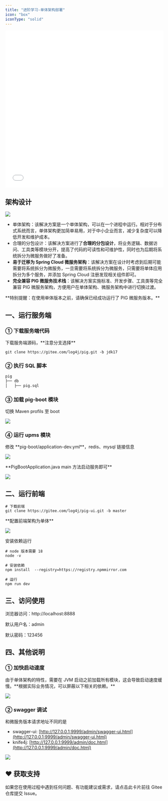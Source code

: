 ```yaml
---
title: "进阶学习-单体架构部署"
icon: "box"
iconType: "solid"
---
```


<iframe
  width="100%"
  height="500"
  src="//player.bilibili.com/player.html?isOutside=true&aid=39687329&bvid=BV12t411B7e9&cid=1513528587&p=39"
  title="PIG 单体架构部署视频教程"
  frameborder="0"
  allowfullscreen="true"
></iframe>

## 架构设计
![](/images/1700533656634-26d87aae-31eb-44ce-a2e6-fc33e8184887.png)

- 单体架构：该解决方案是一个单体架构，可以在一个进程中运行。相对于分布式系统而言，单体架构更加简单易用，对于中小企业而言，减少复杂度可以降低开发和维护成本。
- 合理的分包设计：该解决方案进行了**合理的分包设计**，将业务逻辑、数据访问、工具类等模块分开，提高了代码的可读性和可维护性，同时也为后期将系统拆分为微服务做好了准备。
- **易于迁移为 Spring Cloud 微服务架构**：该解决方案在设计时考虑到后期可能需要将系统拆分为微服务，一旦需要将系统拆分为微服务，只需要将单体应用拆分为多个服务，并添加 Spring Cloud 注册发现相关组件即可。
- **完全兼容 PIG 微服务技术栈**：该解决方案实施标准、开发步骤、工具类等完全兼容 PIG 微服务架构，方便用户在单体架构、微服务架构中进行切换过渡。

<Warning>
**特别提醒：在使用单体版本之前，请确保已经成功运行了 PIG 微服务版本。**
</Warning>

## 一、运行服务端
### ① 下载服务端代码
<Note>
下载服务端源码，**注意分支选择**
</Note>

```shell
git clone https://gitee.com/log4j/pig.git -b jdk17
```

### ② 执行 SQL 脚本
```sql SQL脚本在后端代码 db/*.sql
pig
├── db
│   ├── pig.sql
```

### ③ 加载 pig-boot 模块
<Note>
切换 Maven profils 至 boot 
</Note>

![](/images/1713334205920-02749b6a-3a0a-4dee-acec-e3df113266e1.png)

### ④ 运行 upms 模块
<Note>
修改 **pig-boot/application-dev.yml**，redis、mysql 链接信息
</Note>

![](/images/1712644523061-baa7c014-3a28-4b75-bf2a-d57149db8b46.png)

<Note>
**PigBootApplication.java main 方法启动服务即可**
</Note>

![](/images/1712644593758-49f0f659-d8c1-4277-a131-5bba3fa3f334.png)

## 二、运行前端
```shell
# 下载前端
git clone https://gitee.com/log4j/pig-ui.git -b master
```

<Note>
**配置前端架构为单体**
</Note>

![](https://minio.pigx.top/oss/202311/1700473026.png)

<Note>
安装依赖运行
</Note>

```shell
# node 版本需要 18
node -v  

# 安装依赖
npm install  --registry=https://registry.npmmirror.com

# 运行
npm run dev
```

## 三、访问使用
<Note>
浏览器访问：http://localhost:8888

默认用户名：admin

默认密码：123456
</Note>

## 四、其他说明
### ① 加快启动速度
<Note>
由于单体架构的特性，需要在 JVM 启动之前加载所有模块，这会导致启动速度缓慢。**根据实际业务情况，可以屏蔽以下相关的依赖。**
</Note>

![](/images/1713335024964-cbefd3ba-4d5f-44ec-8158-d33a5cc57ed0.png)

### ② swagger 调试
<Note>
和微服务版本请求地址不同的是

- swagger-ui: [http://127.0.0.1:9999/admin/swagger-ui.html](http://127.0.0.1:9999/admin/swagger-ui.html) 
- knife4j: [http://127.0.0.1:9999/admin/doc.html](http://127.0.0.1:9999/admin/doc.html)
</Note>

![](/images/1700527095040-b7284663-db53-4c11-a0c2-7b59c1cd2a08.png)

## ♥️ 获取支持
<Card title="遇到问题？" horizontal icon="link" href="https://gitee.com/log4j/pig/issues">
  如果您在使用过程中遇到任何问题、有功能建议或需求，请点击此卡片前往 Gitee 仓库提交 Issue。
</Card>

